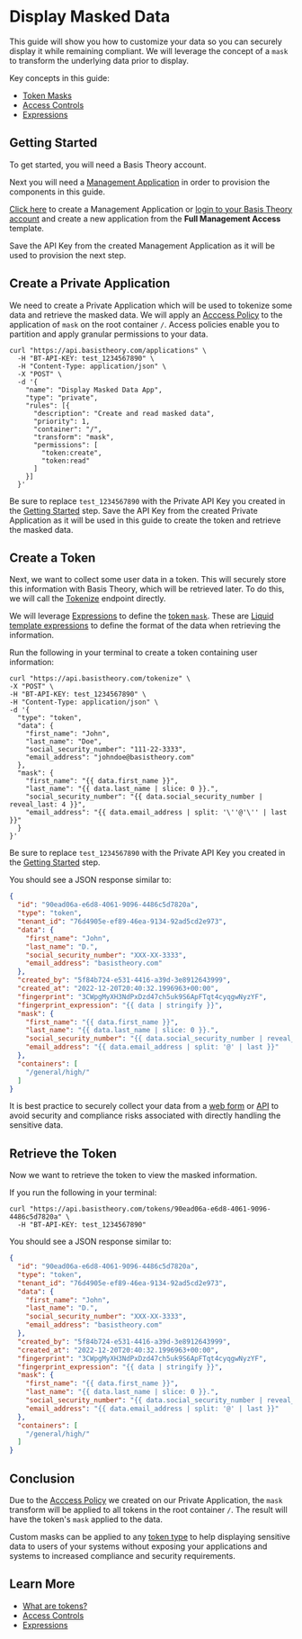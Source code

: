 
# Display Masked Data

This guide will show you how to customize your data so you can securely display it while remaining compliant. We will leverage the concept of a `mask` to transform the underlying data prior to display.

Key concepts in this guide:

- [Token Masks](/docs/concepts/what-are-tokens#masking)
- [Access Controls](/docs/concepts/access-controls)
- [Expressions](/docs/expressions)

## Getting Started

To get started, you will need a Basis Theory account.

<AuthButtons />

Next you will need a [Management Application](/docs/api/applications#application-types) in order to provision the components in this guide.

[Click here](https://portal.basistheory.com/applications/create?application_template_id=931b306f-6be7-405d-9a8d-1442a99dd2d7) to create a Management Application or [login to your Basis Theory account](https://portal.basistheory.com/applications) and create a new application from the **Full Management Access** template.

<Alert>
  Save the API Key from the created Management Application as it will be used to provision the next step.
</Alert>

## Create a Private Application

We need to create a Private Application which will be used to tokenize some data and retrieve the masked data. We will apply an [Acccess Policy](/docs/concents/access-policies) to the application of `mask` on the root container `/`. 
Access policies enable you to partition and apply granular permissions to your data.

```shell showLineNumbers
curl "https://api.basistheory.com/applications" \
  -H "BT-API-KEY: test_1234567890" \
  -H "Content-Type: application/json" \
  -X "POST" \
  -d '{
    "name": "Display Masked Data App",
    "type": "private",
    "rules": [{
      "description": "Create and read masked data",
      "priority": 1,
      "container": "/",
      "transform": "mask",
      "permissions": [
        "token:create",
        "token:read"
      ]
    }]
  }'
```

<Alert>
  Be sure to replace <code>test_1234567890</code> with the Private API Key you created in the <a href="#getting-started">Getting Started</a> step.
</Alert>

<Alert>
  Save the API Key from the created Private Application as it will be used in this guide to create the token and retrieve the masked data.
</Alert>

## Create a Token

Next, we want to collect some user data in a token. This will securely store this information with Basis Theory, which will be retrieved later. To do this, we will call the [Tokenize](/docs/api/tokens/tokenize) endpoint directly.

We will leverage [Expressions](/docs/expressions) to define the [token `mask`](/docs/concepts/what-are-tokens#masking). These are [Liquid template expressions](/docs/expressions#language) to define the format of the data when retrieving the information.

Run the following in your terminal to create a token containing user information:

```shell showLineNumbers
curl "https://api.basistheory.com/tokenize" \
-X "POST" \
-H "BT-API-KEY: test_1234567890" \
-H "Content-Type: application/json" \
-d '{
  "type": "token",
  "data": {
    "first_name": "John",
    "last_name": "Doe",
    "social_security_number": "111-22-3333",
    "email_address": "johndoe@basistheory.com"
  },
  "mask": {
    "first_name": "{{ data.first_name }}",
    "last_name": "{{ data.last_name | slice: 0 }}.",
    "social_security_number": "{{ data.social_security_number | reveal_last: 4 }}",
    "email_address": "{{ data.email_address | split: '\''@'\'' | last }}"
  }
}'
```

<Alert>
  Be sure to replace <code>test_1234567890</code> with the Private API Key you created in the <a href="#getting-started">Getting Started</a> step.
</Alert>

You should see a JSON response similar to:

```json showLineNumbers
{
  "id": "90ead06a-e6d8-4061-9096-4486c5d7820a",
  "type": "token",
  "tenant_id": "76d4905e-ef89-46ea-9134-92ad5cd2e973",
  "data": {
    "first_name": "John",
    "last_name": "D.",
    "social_security_number": "XXX-XX-3333",
    "email_address": "basistheory.com"
  },
  "created_by": "5f84b724-e531-4416-a39d-3e8912643999",
  "created_at": "2022-12-20T20:40:32.1996963+00:00",
  "fingerprint": "3CWpgMyXH3NdPxDzd47ch5uk9S6ApFTqt4cyqgwNyzYF",
  "fingerprint_expression": "{{ data | stringify }}",
  "mask": {
    "first_name": "{{ data.first_name }}",
    "last_name": "{{ data.last_name | slice: 0 }}.",
    "social_security_number": "{{ data.social_security_number | reveal_last: 4 }}",
    "email_address": "{{ data.email_address | split: '@' | last }}"
  },
  "containers": [
    "/general/high/"
  ]
}
```

<Alert type={Alerts.INFO}>
  It is best practice to securely collect your data from a <a href="/docs/guides/collect/collect-data-from-web">web form</a> or <a href="/docs/guides/collect/collect-inbound-data-to-api">API</a> to avoid security and compliance risks associated with directly handling the sensitive data.
</Alert>

## Retrieve the Token

Now we want to retrieve the token to view the masked information.

If you run the following in your terminal:

```shell showLineNumbers
curl "https://api.basistheory.com/tokens/90ead06a-e6d8-4061-9096-4486c5d7820a" \
  -H "BT-API-KEY: test_1234567890"
```

You should see a JSON response similar to:

```json showLineNumbers
{
  "id": "90ead06a-e6d8-4061-9096-4486c5d7820a",
  "type": "token",
  "tenant_id": "76d4905e-ef89-46ea-9134-92ad5cd2e973",
  "data": {
    "first_name": "John",
    "last_name": "D.",
    "social_security_number": "XXX-XX-3333",
    "email_address": "basistheory.com"
  },
  "created_by": "5f84b724-e531-4416-a39d-3e8912643999",
  "created_at": "2022-12-20T20:40:32.1996963+00:00",
  "fingerprint": "3CWpgMyXH3NdPxDzd47ch5uk9S6ApFTqt4cyqgwNyzYF",
  "fingerprint_expression": "{{ data | stringify }}",
  "mask": {
    "first_name": "{{ data.first_name }}",
    "last_name": "{{ data.last_name | slice: 0 }}.",
    "social_security_number": "{{ data.social_security_number | reveal_last: 4 }}",
    "email_address": "{{ data.email_address | split: '@' | last }}"
  },
  "containers": [
    "/general/high/"
  ]
}
```

## Conclusion

Due to the [Acccess Policy](/docs/concents/access-policies) we created on our Private Application, the `mask` transform  will be applied to all tokens in the root container `/`. The result will have the token's `mask` applied to the data.

Custom masks can be applied to any [token type](/docs/api/tokens/token-types) to help displaying sensitive data to users of your systems without exposing your applications and systems to increased compliance and security requirements.

## Learn More

- [What are tokens?](/docs/concepts/what-are-tokens)
- [Access Controls](/docs/concepts/access-controls)
- [Expressions](/docs/expressions)